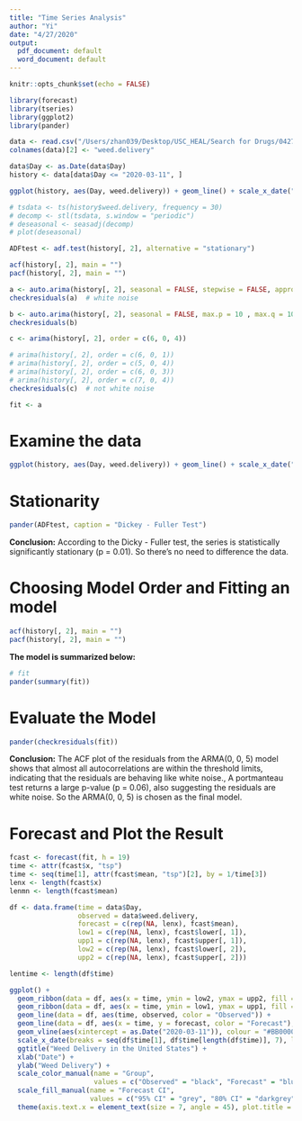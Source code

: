 ```yaml
---
title: "Time Series Analysis"
author: "Yi"
date: "4/27/2020"
output:
  pdf_document: default
  word_document: default
---
```


```r
knitr::opts_chunk$set(echo = FALSE)
```

```r
library(forecast)
library(tseries)
library(ggplot2)
library(pander)
```

```r
data <- read.csv("/Users/zhan039/Desktop/USC_HEAL/Search for Drugs/04272020/United States.csv", header = T, skip = 2)
colnames(data)[2] <- "weed.delivery"
```

```r
data$Day <- as.Date(data$Day)
history <- data[data$Day <= "2020-03-11", ]

ggplot(history, aes(Day, weed.delivery)) + geom_line() + scale_x_date("Date") + ylab("Daily weed delivery") 

# tsdata <- ts(history$weed.delivery, frequency = 30)
# decomp <- stl(tsdata, s.window = "periodic")
# deseasonal <- seasadj(decomp)
# plot(deseasonal)

ADFtest <- adf.test(history[, 2], alternative = "stationary")

acf(history[, 2], main = "")
pacf(history[, 2], main = "")

a <- auto.arima(history[, 2], seasonal = FALSE, stepwise = FALSE, approximation = FALSE)  # 0 0 5
checkresiduals(a)  # white noise

b <- auto.arima(history[, 2], seasonal = FALSE, max.p = 10 , max.q = 10, stepwise = FALSE, approximation = FALSE)  # 0 0 5; same as a
checkresiduals(b) 

c <- arima(history[, 2], order = c(6, 0, 4))

# arima(history[, 2], order = c(6, 0, 1))
# arima(history[, 2], order = c(5, 0, 4))
# arima(history[, 2], order = c(6, 0, 3))
# arima(history[, 2], order = c(7, 0, 4))
checkresiduals(c)  # not white noise

fit <- a
```

# Examine the data
```r
ggplot(history, aes(Day, weed.delivery)) + geom_line() + scale_x_date("Date") + ylab("Daily weed delivery") 
```

# Stationarity
```r
pander(ADFtest, caption = "Dickey - Fuller Test")
```

**Conclusion:** According to the Dicky - Fuller test, the series is statistically significantly stationary (p = 0.01). So there's no need to difference the data.

# Choosing Model Order and Fitting an model
```r
acf(history[, 2], main = "")
pacf(history[, 2], main = "")
```

**The model is summarized below:**  


```r
# fit
pander(summary(fit))

```

# Evaluate the Model
```r
pander(checkresiduals(fit))
```

**Conclusion:** The ACF plot of the residuals from the ARMA(0, 0, 5) model shows that almost all autocorrelations are within the threshold limits, indicating that the residuals are behaving like white noise., A portmanteau test returns a large p-value (p = 0.06), also suggesting the residuals are white noise. So the ARMA(0, 0, 5) is chosen as the final model.

# Forecast and Plot the Result
```r
fcast <- forecast(fit, h = 19)
time <- attr(fcast$x, "tsp")
time <- seq(time[1], attr(fcast$mean, "tsp")[2], by = 1/time[3])
lenx <- length(fcast$x)
lenmn <- length(fcast$mean)

df <- data.frame(time = data$Day,
                 observed = data$weed.delivery,
                 forecast = c(rep(NA, lenx), fcast$mean),
                 low1 = c(rep(NA, lenx), fcast$lower[, 1]),
                 upp1 = c(rep(NA, lenx), fcast$upper[, 1]),
                 low2 = c(rep(NA, lenx), fcast$lower[, 2]),
                 upp2 = c(rep(NA, lenx), fcast$upper[, 2]))

lentime <- length(df$time)
```

```r
ggplot() + 
  geom_ribbon(data = df, aes(x = time, ymin = low2, ymax = upp2, fill = "95% CI"), alpha = 0.5, na.rm = T) +
  geom_ribbon(data = df, aes(x = time, ymin = low1, ymax = upp1, fill = "80% CI"), alpha = 0.8, na.rm = T) + 
  geom_line(data = df, aes(time, observed, color = "Observed")) +
  geom_line(data = df, aes(x = time, y = forecast, color = "Forecast"), na.rm = T) +
  geom_vline(aes(xintercept = as.Date("2020-03-11")), colour = "#BB0000", linetype = "dashed") +
  scale_x_date(breaks = seq(df$time[1], df$time[length(df$time)], 7), labels = seq(df$time[1], df$time[length(df$time)], 7)) +
  ggtitle("Weed Delivery in the United States") +
  xlab("Date") + 
  ylab("Weed Delivery") +
  scale_color_manual(name = "Group",
                     values = c("Observed" = "black", "Forecast" = "blue")) +
  scale_fill_manual(name = "Forecast CI",
                    values = c("95% CI" = "grey", "80% CI" = "darkgrey")) +
  theme(axis.text.x = element_text(size = 7, angle = 45), plot.title = element_text(hjust = 0.5, size = 20, face = "bold"), legend.title = element_text(size = 8, face = "bold"), legend.text = element_text(size = 7), legend.position = c(0.5, 0.9), legend.direction = "horizontal", legend.box = "vertical", legend.box.just = "top", legend.key.size = unit(5, "pt"), legend.key = element_rect(fill = "white"))  

 

```


